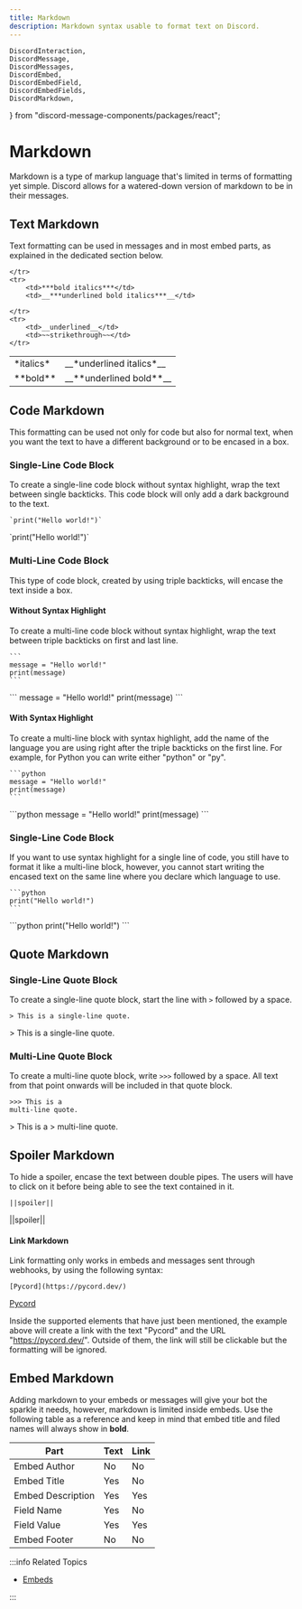 ```yaml
---
title: Markdown
description: Markdown syntax usable to format text on Discord.
---
```


    DiscordInteraction,
    DiscordMessage,
    DiscordMessages,
    DiscordEmbed,
    DiscordEmbedField,
    DiscordEmbedFields,
    DiscordMarkdown,
} from "discord-message-components/packages/react";


# Markdown
Markdown is a type of markup language that's limited in terms of formatting yet simple. Discord allows
for a watered-down version of markdown to be in their messages.

## Text Markdown

Text formatting can be used in messages and in most embed parts,
as explained in the dedicated section below.
 
<table>
    <tr>
        <td>*italics*</td>
        <td>__*underlined italics*__</td>
    </tr>
    <tr>
        <td>**bold**</td>
        <td>__**underlined bold**__</td>
        
    </tr>
    <tr>
        <td>***bold italics***</td>
        <td>__***underlined bold italics***__</td>
        
    </tr>
    <tr>
        <td>__underlined__</td>
        <td>~~strikethrough~~</td>
    </tr>
</table>

## Code Markdown

This formatting can be used not only for code but also for normal text,
when you want the text to have a different background or to be encased in a box.

### Single-Line Code Block

To create a single-line code block without syntax highlight, wrap the text between single backticks.
This code block will only add a dark background to the text.

```text
`print("Hello world!")`
```

<DiscordComponent>
  <DiscordMessage profile="robocord">
    <DiscordMarkdown>
      `print("Hello world!")`
    </DiscordMarkdown>
  </DiscordMessage>
</DiscordComponent>

<br/>

### Multi-Line Code Block

This type of code block, created by using triple backticks, will encase the text inside a box.

#### Without Syntax Highlight

To create a multi-line code block without syntax highlight, wrap the text between triple backticks
on first and last line.

````text
```
message = "Hello world!"
print(message)
```
````

<DiscordComponent>
  <DiscordMessage profile="robocord">
    <DiscordMarkdown>
      ```
      message = "Hello world!"
      print(message)
      ```
    </DiscordMarkdown>
  </DiscordMessage>
</DiscordComponent>

<br/>

#### With Syntax Highlight

To create a multi-line block with syntax highlight, add the name of the language you are using right after
the triple backticks on the first line. For example, for Python you can write either "python" or "py".

````
```python
message = "Hello world!"
print(message)
```
````

<DiscordComponent>
  <DiscordMessage profile="robocord">
    <DiscordMarkdown>
      ```python
      message = "Hello world!"
      print(message)
      ```
    </DiscordMarkdown>
  </DiscordMessage>
</DiscordComponent>

<br/>

### Single-Line Code Block

If you want to use syntax highlight for a single line of code, you still have to format it
like a multi-line block, however, you cannot start writing the encased text on the same line
where you declare which language to use.

````
```python
print("Hello world!")
```
````

<DiscordComponent>
  <DiscordMessage profile="robocord">
    <DiscordMarkdown>
      ```python
      print("Hello world!")
      ```
    </DiscordMarkdown>
  </DiscordMessage>
</DiscordComponent>

<br/>

## Quote Markdown

### Single-Line Quote Block

To create a single-line quote block, start the line with `>` followed by a space.

```text
> This is a single-line quote.
```

<DiscordComponent>
  <DiscordMessage profile="robocord">
    <DiscordMarkdown>
      > This is a single-line quote.
    </DiscordMarkdown>
  </DiscordMessage>
</DiscordComponent>

<br/>

### Multi-Line Quote Block

To create a multi-line quote block, write `>>>` followed by a space. All text
from that point onwards will be included in that quote block.

```text
>>> This is a
multi-line quote.
```

<DiscordComponent>
  <DiscordMessage profile="robocord">
    <DiscordMarkdown>
      > This is a
      > multi-line quote.
    </DiscordMarkdown>
  </DiscordMessage>
</DiscordComponent>

<br/>

## Spoiler Markdown

To hide a spoiler, encase the text between double pipes. The users
will have to click on it before being able to see the text contained in it.

```
||spoiler||
```

<DiscordComponent>
  <DiscordMessage profile="robocord">
    <DiscordMarkdown>
      ||spoiler||
    </DiscordMarkdown>
  </DiscordMessage>
</DiscordComponent>

<br/>

#### Link Markdown

Link formatting only works in embeds and messages sent through webhooks,
by using the following syntax:

```
[Pycord](https://pycord.dev/)
```

<DiscordComponent>
  <DiscordMessage profile="robocord">
    <a href={"https://pycord.dev/"}>Pycord</a>
  </DiscordMessage>
</DiscordComponent>

<br/>

Inside the supported elements that have just been mentioned,
the example above will create a link with the text "Pycord" and the URL "https://pycord.dev/".
Outside of them, the link will still be clickable but the formatting will be ignored.

## Embed Markdown
 
Adding markdown to your embeds or messages will give your bot the sparkle it needs,
however, markdown is limited inside embeds. Use the following table as a reference
and keep in mind that embed title and filed names will always show in **bold**.

<table>
<thead>
  <tr>
    <th>Part</th>
    <th>Text</th>
    <th>Link</th>
  </tr>
</thead>
<tbody>
  <tr>
    <td>Embed Author</td>
    <td>No</td>
    <td>No</td>
  </tr>
  <tr>
    <td>Embed Title</td>
    <td>Yes</td>
    <td>No</td>
  </tr>
  <tr>
    <td>Embed Description</td>
    <td>Yes</td>
    <td>Yes</td>
  </tr>
  <tr>
    <td>Field Name</td>
    <td>Yes</td>
    <td>No</td>
  </tr>
  <tr>
    <td>Field Value</td>
    <td>Yes</td>
    <td>Yes</td>
  </tr>
  <tr>
    <td>Embed Footer</td>
    <td>No</td>
    <td>No</td>
  </tr>
</tbody>
</table>

:::info Related Topics

-   [Embeds](embeds)

:::
